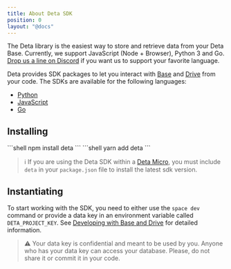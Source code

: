 ```yaml
---
title: About Deta SDK
position: 0
layout: "@docs"
---
```



The Deta library is the easiest way to store and retrieve data from your Deta Base. Currently, we support JavaScript (Node + Browser), Python 3 and Go. [Drop us a line on Discord](https://go.deta.dev/discord) if you want us to support your favorite language.

Deta provides SDK packages to let you interact with [Base](../base/about) and [Drive](../drive/about) from your code.
The SDKs are available for the following languages:

- [Python](./python)
- [JavaScript](./javascript)
- [Go](./go)

## Installing

<PackageManagerTabs>
    <Fragment slot="npm">
        ```shell
        npm install deta
        ```
    </Fragment>
    <Fragment slot="yarn">
        ```shell
        yarn add deta
        ```
    </Fragment>
</PackageManagerTabs>

> ℹ️ If you are using the Deta SDK within a [Deta Micro](/docs/en/basics/micros#whats-a-micro), you must include `deta` in your `package.json` file to install the latest sdk version.

## Instantiating

To start working with the SDK, you need to either use the `space dev` command or provide a data key in an environment variable called `DETA_PROJECT_KEY`.
See [Developing with Base and Drive](/docs/en/basics/data#developing-with-base-and-drive) for detailed information.

> ⚠️ Your data key is confidential and meant to be used by you. Anyone who has your data key can access your database. Please, do not share it or commit it in your code.
